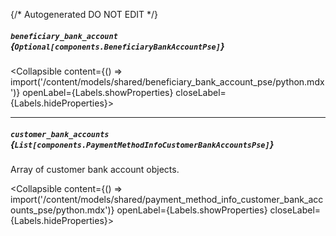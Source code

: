 {/* Autogenerated DO NOT EDIT  */}

##### `beneficiary_bank_account` *{`Optional[components.BeneficiaryBankAccountPse]`}*
<Collapsible content={() => import('/content/models/shared/beneficiary_bank_account_pse/python.mdx')} openLabel={Labels.showProperties} closeLabel={Labels.hideProperties}>
</Collapsible>

---
##### `customer_bank_accounts` *{`List[components.PaymentMethodInfoCustomerBankAccountsPse]`}*
Array of customer bank account objects.

<Collapsible content={() => import('/content/models/shared/payment_method_info_customer_bank_accounts_pse/python.mdx')} openLabel={Labels.showProperties} closeLabel={Labels.hideProperties}>
</Collapsible>


